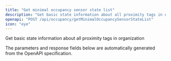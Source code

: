 ```yaml
---
title: "Get minimal occupancy sensor state list"
description: "Get basic state information about all proximity tags in organization"
openapi: "POST /api/occupancy/getMinimalOccupancySensorStateList"
icon: "eye"
---
```


Get basic state information about all proximity tags in organization

<Note>
The parameters and response fields below are automatically generated from the OpenAPI specification.
</Note>
